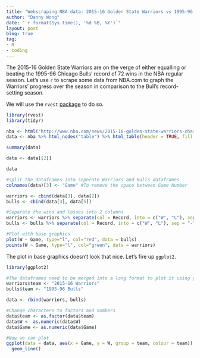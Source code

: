 ```yaml
---
title: "Webscraping NBA data: 2015-16 Golden State Warriors vs 1995-96 Chicago Bulls"
author: "Danny Wong"
date: "`r format(Sys.time(), '%d %B, %Y')`"
layout: post
blog: true
tag:
- R
- coding
---
```


The 2015-16 Golden State Warriors are on the verge of either equalling or beating the 1995-96 Chicago Bulls' record of 72 wins in the NBA regular season. Let's use `r` to scrape some data from NBA.com to graph the Warriors' progress over the season in comparison to the Bull's record-setting season.

We will use the `rvest` [package](http://blog.rstudio.org/2014/11/24/rvest-easy-web-scraping-with-r/) to do so.

```r
library(rvest)
library(tidyr)

nba <- html("http://www.nba.com/news/2015-16-golden-state-warriors-chase-1995-96-chicago-bulls-all-time-wins-record/")
data <- nba %>% html_nodes("table") %>% html_table(header = TRUE, fill = TRUE)

summary(data)

data <- data[[2]]

data

#split the dataframes into seperate Warriors and Bulls dataframes 
colnames(data)[3] <- "Game" #To remove the space between Game Number

warriors <- cbind(data[3], data[2])
bulls <- cbind(data[3], data[5])

#Separate the wins and losses into 2 columns
warriors <- warriors %>% separate(col = Record, into = c("W", "L"), sep = "-")
bulls <- bulls %>% separate(col = Record, into = c("W", "L"), sep = "-")

#Plot with base graphics
plot(W ~ Game, type="l", col="red", data = bulls)
points(W ~ Game, type="l", col="green", data = warriors)
```

The plot in base graphics doesn't look that nice. Let's fire up `ggplot2`.

```r
library(ggplot2)

#The dataframes need to be merged into a long format to plot it using gpglot2
warriors$team <- "2015-16 Warriors"
bulls$team <- "1995-96 Bulls"

data <- rbind(warriors, bulls)

#Change characters to factors and numbers
data$team <- as.factor(data$team)
data$W <- as.numeric(data$W)
data$Game <- as.numeric(data$Game)

#Now we can plot
ggplot(data = data, aes(x = Game, y = W, group = team, colour = team)) +
  geom_line()
```

